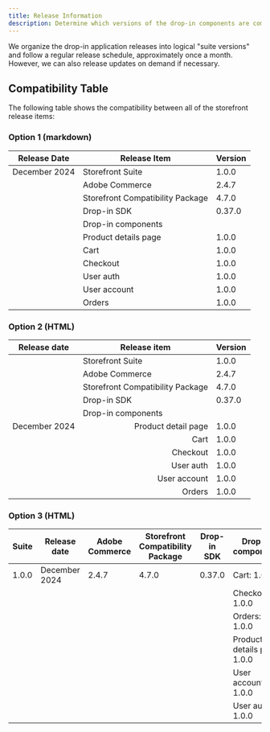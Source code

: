 ```yaml
---
title: Release Information
description: Determine which versions of the drop-in components are compatible with each other and with Adobe Commerce.
---
```



We organize the drop-in application releases into logical "suite versions" and follow a regular release schedule, approximately once a month. However, we can also release updates on demand if necessary.

## Compatibility Table

The following table shows the compatibility between all of the storefront release items:

### Option 1 (markdown)

| Release Date | Release Item | Version |
|---|---|---|
| December 2024 | Storefront Suite | 1.0.0 |
| | Adobe Commerce | 2.4.7 |
| | Storefront Compatibility Package | 4.7.0 |
| | Drop-in SDK | 0.37.0 |
| | Drop-in components | |
| | Product details page | 1.0.0 |
| | Cart | 1.0.0 |
| | Checkout | 1.0.0 |
| | User auth | 1.0.0 |
| | User account | 1.0.0 |
| | Orders | 1.0.0 |

### Option 2 (HTML)

<table><thead>
  <tr>
    <th>Release date</th>
    <th>Release item</th>
    <th>Version</th>
  </tr></thead>
<tbody>
  <tr>
    <td rowspan="11">December 2024</td>
    <td>Storefront Suite</td>
    <td>1.0.0</td>
  </tr>
  <tr>
    <td>Adobe Commerce</td>
    <td>2.4.7</td>
  </tr>
  <tr>
    <td>Storefront Compatibility Package</td>
    <td>4.7.0</td>
  </tr>
  <tr>
    <td>Drop-in SDK</td>
    <td>0.37.0</td>
  </tr>
  <tr>
    <td colspan="2">Drop-in components</td>
  </tr>
  <tr>
    <td style="text-align: end;">Product detail page</td>
    <td>1.0.0</td>
  </tr>
  <tr>
    <td style="text-align: end;">Cart</td>
    <td>1.0.0</td>
  </tr>
  <tr>
    <td style="text-align: end;">Checkout</td>
    <td>1.0.0</td>
  </tr>
  <tr>
    <td style="text-align: end;">User auth</td>
    <td>1.0.0</td>
  </tr>
  <tr>
    <td style="text-align: end;">User account</td>
    <td>1.0.0</td>
  </tr>
  <tr>
    <td style="text-align: end;">Orders</td>
    <td>1.0.0</td>
  </tr>
</tbody>
</table>

### Option 3 (HTML)

<table><thead>
  <tr>
    <th>Suite</th>
    <th>Release date</th>
    <th>Adobe Commerce</th>
    <th>Storefront Compatibility Package</th>
    <th>Drop-in SDK</th>
    <th>Drop-in components</th>
  </tr></thead>
<tbody>
  <tr>
    <td>1.0.0</td>
    <td>December 2024</td>
    <td>2.4.7</td>
    <td>4.7.0</td>
    <td>0.37.0</td>
    <td>Cart: 1.0.0</td>
  </tr>
  <tr>
    <td></td>
    <td></td>
    <td></td>
    <td></td>
    <td></td>
    <td>Checkout: 1.0.0</td>
  </tr>
  <tr>
    <td></td>
    <td></td>
    <td></td>
    <td></td>
    <td></td>
    <td>Orders: 1.0.0</td>
  </tr>
  <tr>
    <td></td>
    <td></td>
    <td></td>
    <td></td>
    <td></td>
    <td>Product details page: 1.0.0</td>
  </tr>
  <tr>
    <td></td>
    <td></td>
    <td></td>
    <td></td>
    <td></td>
    <td>User account: 1.0.0</td>
  </tr>
  <tr>
    <td></td>
    <td></td>
    <td></td>
    <td></td>
    <td></td>
    <td>User auth: 1.0.0</td>
  </tr>
</tbody>
</table>